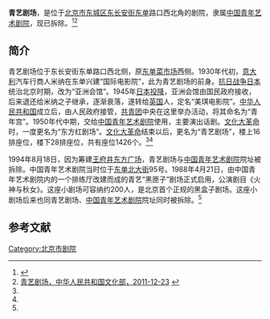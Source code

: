 '''青艺剧场'''，是位于[[北京市|北京市]][[东城区_(北京市)|东城区]][[东长安街|东长安街]][[东单|东单]]路口西北角的剧院，隶属[[中国青年艺术剧院|中国青年艺术剧院]]，现已拆除。<ref name=wangyi>{{Cite web |url=http://news.163.com/10/0307/14/6169V6C1000146BB.html |title=老北京的影剧院，网易，2010-03-07 |access-date=2014-01-09 |archive-url=https://web.archive.org/web/20180215084100/http://news.163.com/10/0307/14/6169V6C1000146BB.html |archive-date=2018-02-15 |dead-url=yes }}</ref><ref name=whb>[http://www.ccnt.gov.cn/preview/special/3381/3383/201112/t20111223_225658.html 青艺剧场，中华人民共和国文化部，2011-12-23] {{webarchive|url=https://web.archive.org/web/20140109073008/http://www.ccnt.gov.cn/preview/special/3381/3383/201112/t20111223_225658.html |date=2014-01-09 }}</ref>

==简介==
青艺剧场位于东长安街东单路口西北侧，原[[东单菜市场|东单菜市场]]西侧。1930年代初，[[意大利|意大利]]汽车行商人米纳在东单兴建“国际电影院”，此为青艺剧场的前身。[[抗日战争|抗日战争]][[日本|日本]]统治北京时期，改为“亚洲会馆”。1945年[[日本投降|日本投降]]，亚洲会馆由国民政府接收，后来退还给米纳之子继承，逐渐衰落，遂转给[[英国|英国]]人，定名“美琪电影院”。[[中华人民共和国|中华人民共和国]]成立后，由人民政府接管，[[中國共產主義青年團|共青团]]中央在这里举办活动，将其命名为“青年宫”。1950年代中期，交给[[中国青年艺术剧院|中国青年艺术剧院]]使用，主要演出话剧。[[文化大革命|文化大革命]]时，一度更名为“东方红剧场”。[[文化大革命|文化大革命]]结束以后，更名为“青艺剧场”，楼上16排座位，楼下28排座位，共有座位1426个。<ref name=wangyi/><ref name=whb/>

1994年8月18日，因为筹建[[王府井|王府井]][[东方广场|东方广场]]，青艺剧场与[[中国青年艺术剧院|中国青年艺术剧院]]院址被拆除。中国青年艺术剧院当时位于[[东单北大街|东单北大街]]95号。1988年4月21日，由中国青年艺术剧院内的一个排练厅改建而成的青艺“黑匣子”剧场正式启用，公演剧目《火神与秋女》。这座小剧场可容纳约200人，是北京首个正规的黑盒子剧场。这座小剧场后来也同青艺剧场、[[中国青年艺术剧院|中国青年艺术剧院]]院址同时被拆除。<ref name=whb/>

==参考文献==
{{reflist}}

[[Category:北京市剧院|Category:北京市剧院]]
